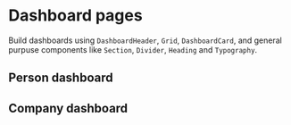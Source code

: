 
<Meta title="Page/Dashboard" />

# Dashboard pages

Build dashboards using `DashboardHeader`, `Grid`, `DashboardCard`, and general purpuse components like `Section`, `Divider`, `Heading` and `Typography`.

## Person dashboard

<Canvas of={DashboardStories.PersonDashboard} />

## Company dashboard

<Canvas of={DashboardStories.CompanyDashboard} />

